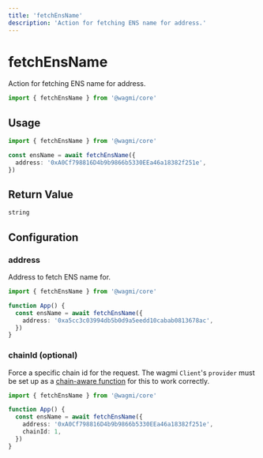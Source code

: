 ```yaml
---
title: 'fetchEnsName'
description: 'Action for fetching ENS name for address.'
---
```


# fetchEnsName

Action for fetching ENS name for address.

```ts
import { fetchEnsName } from '@wagmi/core'
```

## Usage

```ts
import { fetchEnsName } from '@wagmi/core'

const ensName = await fetchEnsName({
  address: '0xA0Cf798816D4b9b9866b5330EEa46a18382f251e',
})
```

## Return Value

```ts
string
```

## Configuration

### address

Address to fetch ENS name for.

```ts {5}
import { fetchEnsName } from '@wagmi/core'

function App() {
  const ensName = await fetchEnsName({
    address: '0xa5cc3c03994db5b0d9a5eedd10cabab0813678ac',
  })
}
```

### chainId (optional)

Force a specific chain id for the request. The wagmi `Client`'s `provider` must be set up as a [chain-aware function](/core/client#provider-optional) for this to work correctly.

```ts {6}
import { fetchEnsName } from '@wagmi/core'

function App() {
  const ensName = await fetchEnsName({
    address: '0xA0Cf798816D4b9b9866b5330EEa46a18382f251e',
    chainId: 1,
  })
}
```
